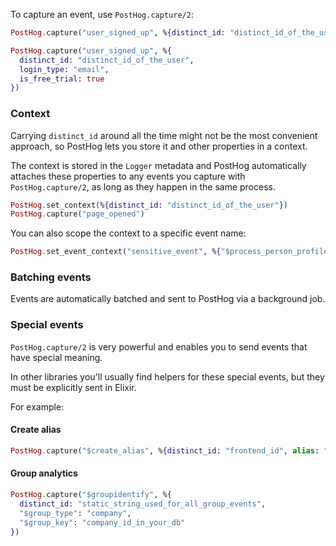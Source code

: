 
To capture an event, use `PostHog.capture/2`:

```elixir
PostHog.capture("user_signed_up", %{distinct_id: "distinct_id_of_the_user"})
```

<NamingTip />

<SettingProperties />

```elixir
PostHog.capture("user_signed_up", %{
  distinct_id: "distinct_id_of_the_user",
  login_type: "email",
  is_free_trial: true
})
```
### Context

Carrying `distinct_id` around all the time might not be the most convenient approach, so PostHog lets you store it and other properties in a context.

The context is stored in the `Logger` metadata and PostHog automatically attaches these properties to any events you capture with `PostHog.capture/2`, as long as they happen in the same process.

```elixir
PostHog.set_context(%{distinct_id: "distinct_id_of_the_user"})
PostHog.capture("page_opened")
```

You can also scope the context to a specific event name:

```elixir
PostHog.set_event_context("sensitive_event", %{"$process_person_profile": false})
```

### Batching events

Events are automatically batched and sent to PostHog via a background job.

### Special events

`PostHog.capture/2` is very powerful and enables you to send events that have special meaning.

In other libraries you'll usually find helpers for these special events, but they must be explicitly sent in Elixir.

For example:

#### Create alias

```elixir
PostHog.capture("$create_alias", %{distinct_id: "frontend_id", alias: "backend_id"})
```

#### Group analytics

```elixir
PostHog.capture("$groupidentify", %{
  distinct_id: "static_string_used_for_all_group_events",
  "$group_type": "company",
  "$group_key": "company_id_in_your_db"
})
```